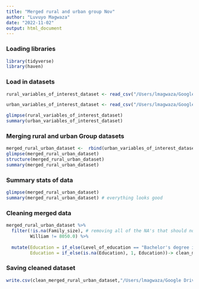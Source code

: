 ```yaml
---
title: "Merged rural and urban group Nov"
author: "Luvuyo Magwaza"
date: "2022-11-02"
output: html_document
---
```

### Loading libraries 
```r
library(tidyverse)
library(haven)
```

### Load in datasets 
```r
rural_variables_of_interest_dataset <- read_csv("/Users/lmagwaza/Google Drive/USF Semesters /Semesters/2022 Fall/Urban Group/rural_variables_of_interest_dataset.csv")

urban_variables_of_interest_dataset <- read_csv("/Users/lmagwaza/Google Drive/USF Semesters /Semesters/2022 Fall/Urban Group/urban_variables_of_interest_dataset.csv")

glimpse(rural_variables_of_interest_dataset)
summary(urban_variables_of_interest_dataset)
```


### Merging rural and urban Group datasets 
```r
merged_rural_urban_dataset <-  rbind(urban_variables_of_interest_dataset, rural_variables_of_interest_dataset)
glimpse(merged_rural_urban_dataset)
structure(merged_rural_urban_dataset)
summary(merged_rural_urban_dataset)
```

### Summary stats of data
```r
glimpse(merged_rural_urban_dataset)
summary(merged_rural_urban_dataset) # everything looks good
```

### Cleaning merged data 
```r
merged_rural_urban_dataset %>% 
  filter(!is.na(Family_size), # removing all of the NA's that should not be in the data set and values that do not make sense considering the survey design
         William != 8050.0) %>% 
  
  mutate(Education = if_else(Level_of_education == "Bachelor's degree in college (4-year)", 1, 0),
         Education = if_else(is.na(Education), 1, Education))-> clean_merged_rural_urban_dataset # adding an indicator variable for education level, equals 1 if observation has at least a bachelors education

```

### Saving cleaned dataset 
```r
write.csv(clean_merged_rural_urban_dataset,"/Users/lmagwaza/Google Drive/USF Semesters /Semesters/2022 Fall/Urban Group/clean_merged_rural_urban_dataset.csv", row.names = FALSE)
```

